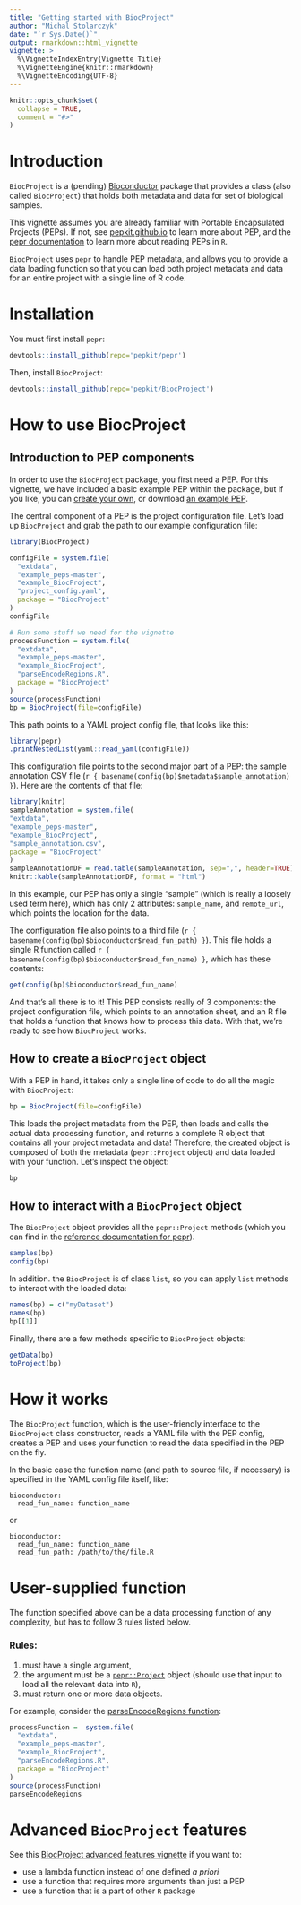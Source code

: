 ```yaml
---
title: "Getting started with BiocProject"
author: "Michal Stolarczyk"
date: "`r Sys.Date()`"
output: rmarkdown::html_vignette
vignette: >
  %\VignetteIndexEntry{Vignette Title}
  %\VignetteEngine{knitr::rmarkdown}
  %\VignetteEncoding{UTF-8}
---
```


```r
knitr::opts_chunk$set(
  collapse = TRUE,
  comment = "#>"
)
```

# Introduction

`BiocProject` is a (pending) [Bioconductor](https://www.bioconductor.org/) package that provides a class (also called `BiocProject`) that holds both metadata and data for set of biological samples. 

This vignette assumes you are already familiar with Portable Encapsulated Projects (PEPs). If not, see [pepkit.github.io](https://pepkit.github.io/) to learn more about PEP, and the [pepr documentation](http://code.databio.org/pepr/) to learn more about reading PEPs in `R`.

`BiocProject` uses `pepr` to handle PEP metadata, and allows you to provide a data loading function so that you can load both project metadata and data for an entire project with a single line of R code.

# Installation

You must first install `pepr`:

```r
devtools::install_github(repo='pepkit/pepr')
```

Then, install `BiocProject`:

```r
devtools::install_github(repo='pepkit/BiocProject')
```

# How to use BiocProject

## Introduction to PEP components

In order to use the `BiocProject` package, you first need a PEP. For this vignette, we have included a basic example PEP within the package, but if you like, you can [create your own](https://pepkit.github.io/), or download [an example PEP](https://pepkit.github.io/docs/simple_example/).

The central component of a PEP is the project configuration file. Let's load up `BiocProject` and grab the path to our example configuration file:

```r
library(BiocProject)

configFile = system.file(
  "extdata",
  "example_peps-master",
  "example_BiocProject",
  "project_config.yaml",
  package = "BiocProject"
)
configFile
```

```r
# Run some stuff we need for the vignette
processFunction = system.file(
  "extdata",
  "example_peps-master",
  "example_BiocProject",
  "parseEncodeRegions.R",
  package = "BiocProject"
)
source(processFunction)
bp = BiocProject(file=configFile)
```

This path points to a YAML project config file, that looks like this:

```r
library(pepr)
.printNestedList(yaml::read_yaml(configFile))
```

This configuration file points to the second major part of a PEP: the sample annotation CSV file (`r { basename(config(bp)$metadata$sample_annotation) }`). Here are the contents of that file:

```r
library(knitr)
sampleAnnotation = system.file(
"extdata",
"example_peps-master",
"example_BiocProject",
"sample_annotation.csv",
package = "BiocProject"
)
sampleAnnotationDF = read.table(sampleAnnotation, sep=",", header=TRUE)
knitr::kable(sampleAnnotationDF, format = "html")
```

In this example, our PEP has only a single "sample" (which is really a loosely used term here), which has only 2 attributes: `sample_name`, and `remote_url`, which points the location for the data.

The configuration file also points to a third file (`r { basename(config(bp)$bioconductor$read_fun_path) }`). This file holds a single R function called `r { basename(config(bp)$bioconductor$read_fun_name) }`, which has these contents:
  
```r
get(config(bp)$bioconductor$read_fun_name)
```

And that's all there is to it! This PEP consists really of 3 components: the project configuration file, which points to an annotation sheet, and an R file that holds a function that knows how to process this data. With that, we're ready to see how `BiocProject` works.

## How to create a `BiocProject` object

With a PEP in hand, it takes only a single line of code to do all the magic with `BiocProject`:

```r
bp = BiocProject(file=configFile)
```

This loads the project metadata from the PEP, then loads and calls the actual data processing function, and returns a complete R object that contains all your project metadata and data! Therefore, the created object is composed of both the metadata (`pepr::Project` object) and data loaded with your function. Let's inspect the object:

```r
bp
```

## How to interact with a `BiocProject` object

The `BiocProject` object provides all the `pepr::Project` methods (which you can find in the [reference documentation for pepr](http://code.databio.org/pepr/reference/index.html)).

```r
samples(bp)
config(bp)
```

In addition. the `BiocProject` is of class `list`, so you can apply `list` methods to interact with the loaded data:

```r
names(bp) = c("myDataset")
names(bp)
bp[[1]]
```

Finally, there are a few methods specific to `BiocProject` objects:

```r
getData(bp)
toProject(bp)
```

# How it works

The `BiocProject` function, which is the user-friendly interface to the `BiocProject` class constructor, reads a YAML file with the PEP config, creates a PEP and uses your function to read the data specified in the PEP on the fly. 

In the basic case the function name (and path to source file, if necessary) is specified in the YAML config file itself, like:

```
bioconductor:
  read_fun_name: function_name
```

or

```
bioconductor:
  read_fun_name: function_name
  read_fun_path: /path/to/the/file.R
```

# User-supplied function

The function specified above can be a data processing function of any complexity, but has to follow 3 rules listed below.

### Rules:

1. must have a single argument,
1. the argument must be a [`pepr::Project`](http://code.databio.org/pepr/reference/Project-class.html) object (should use that input to load all the relevant data into `R`),
1. must return one or more data objects. 

For example, consider the [parseEncodeRegions function](https://raw.githubusercontent.com/pepkit/example_peps/master/example_BiocProject/parseEncodeRegions.R):
  
```r
processFunction =  system.file(
  "extdata",
  "example_peps-master",
  "example_BiocProject",
  "parseEncodeRegions.R",
  package = "BiocProject"
)
source(processFunction)
parseEncodeRegions
```

# Advanced `BiocProject` features

See this [BiocProject advanced features vignette](./2advancedFeatures.html) if you want to:

* use a lambda function instead of one defined *a priori*
* use a function that requires more arguments than just a PEP
* use a function that is a part of other `R` package
